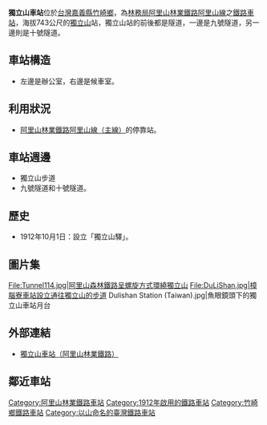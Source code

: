 {{expand|time=2015-10-31T01:52:31+00:00}}
{{refimprove|time=2015-10-31T01:52:31+00:00}}
{{Infobox_Station
| name        = 獨立山車站
| eng_name    = Dulishan Station<br>Dokuritsu-san（1912年-1945年）
| linecolour  = Brown
| image       = Dulishan Station,Chiayi District,Taiwan.jpg
| code        = 365
| operator    = [[File:ROC_Forestry_Bureau_Seal.svg|20px]][[行政院農業委員會林務局阿里山林業鐵路及文化資產管理處|阿里山林業鐵路及文化資產管理處]]
| line        = [[阿里山線|阿里山線]]
| country     = {{ROC}}
| borough     = [[嘉義縣|嘉義縣]][[竹崎鄉|竹崎鄉]]
| address     = 緞繻村
| type        = 平面車站
| opened      = 1912年10月1日
| classification = 
| platform    = 
| pinyin_code = 
| former      = 獨立山驛
| distance    = 距嘉義端27.4公里
| elevation   = 743m
| adjacent    = {{Adjacent stations|system=阿里山林業鐵路|line=阿里山線|left=樟腦寮|right=梨園寮|note-left=4.1km|note-mid=距離[[嘉義車站|嘉義]]27.4km|note-right=4.0km}}
}}
'''獨立山車站'''位於[[台灣|台灣]][[嘉義縣|嘉義縣]][[竹崎鄉|竹崎鄉]]，為[[行政院農業委員會林務局|林務局]][[阿里山林業鐵路|阿里山林業鐵路]][[阿里山線|阿里山線]]之[[鐵路車站|鐵路車站]]，海拔743公尺的[[獨立山_(嘉義縣)|獨立山]]站，獨立山站的前後都是隧道，一邊是九號隧道，另一邊則是十號隧道。

== 車站構造 ==
*左邊是辦公室，右邊是候車室。
==利用狀況==
*[[阿里山林業鐵路|阿里山林業鐵路]][[阿里山線|阿里山線（主線）]]的停靠站。

== 車站週邊 ==
*獨立山步道
*九號隧道和十號隧道。

== 歷史 == 
*1912年10月1日：設立「獨立山驛」。

==圖片集==
<gallery>
File:Tunnel114.jpg|阿里山森林鐵路呈螺旋方式環繞獨立山
File:DuLiShan.jpg|樟腦寮車站設立通往獨立山的步道
Dulishan Station (Taiwan).jpg|魚眼鏡頭下的獨立山車站月台
</gallery>

== 外部連結 ==
*[https://afrch.forest.gov.tw/0000087 獨立山車站（阿里山林業鐵路）] {{Wayback|url=https://afrch.forest.gov.tw/0000087 |date=20210202224905 }}

== 鄰近車站 ==
{{start rail box|[[阿里山林業鐵路|阿里山林業鐵路]]}}
{{s-inop|[[樟腦寮車站|樟腦寮車站]]|往 [[竹崎車站|竹崎]]、[[嘉義車站|嘉義]]}}
{{s-line|[[阿里山線|阿里山線]]||brown}}
{{s-inop|[[梨園寮車站|梨園寮車站]]|往 [[奮起湖車站|奮起湖]]、[[阿里山車站|阿里山]]}}
{{end box}}


{{阿里山森林鐵路阿里山線}}
[[Category:阿里山林業鐵路車站|Category:阿里山林業鐵路車站]]
[[Category:1912年啟用的鐵路車站|Category:1912年啟用的鐵路車站]]
[[Category:竹崎鄉鐵路車站|Category:竹崎鄉鐵路車站]]
[[Category:以山命名的臺灣鐵路車站|Category:以山命名的臺灣鐵路車站]]
{{coord|23|32|18.5|N|120|36|27|E|region:TW_type:landmark|display=title}}